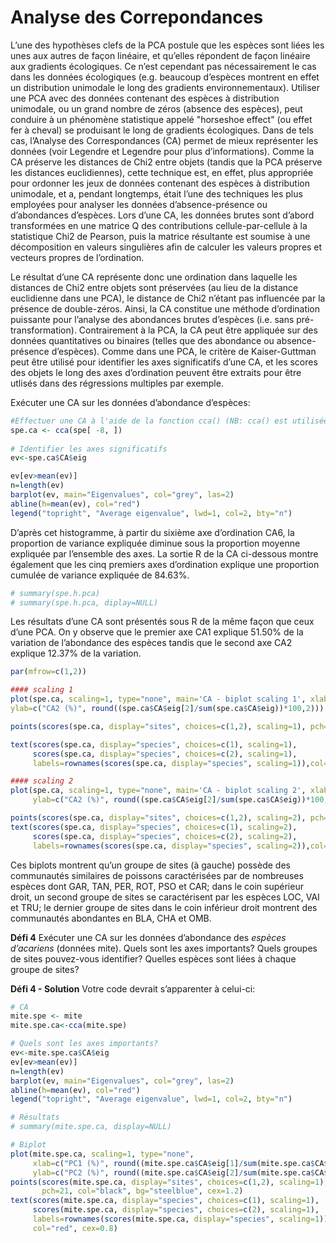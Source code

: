 # Analyse des Correpondances

L'une des hypothèses clefs de la PCA postule que les espèces sont liées
les unes aux autres de façon linéaire, et qu'elles répondent de façon
linéaire aux gradients écologiques. Ce n'est cependant pas
nécessairement le cas dans les données écologiques (e.g. beaucoup
d'espèces montrent en effet un distribution unimodale le long des
gradients environnementaux). Utiliser une PCA avec des données contenant
des espèces à distribution unimodale, ou un grand nombre de zéros
(absence des espèces), peut conduire à un phénomène statistique appelé
\"horseshoe effect\" (ou effet fer à cheval) se produisant le long de
gradients écologiques. Dans de tels cas, l'Analyse des Correspondances
(CA) permet de mieux représenter les données (voir Legendre et Legendre
pour plus d'informations). Comme la CA préserve les distances de Chi2
entre objets (tandis que la PCA préserve les distances euclidiennes),
cette technique est, en effet, plus appropriée pour ordonner les jeux de
données contenant des espèces à distribution unimodale, et a, pendant
longtemps, était l'une des techniques les plus employées pour analyser
les données d'absence-présence ou d'abondances d'espèces. Lors d'une
CA, les données brutes sont d'abord transformées en une matrice Q des
contributions cellule-par-cellule à la statistique Chi2 de Pearson, puis
la matrice résultante est soumise à une décomposition en valeurs
singulières afin de calculer les valeurs propres et vecteurs propres de
l'ordination.

Le résultat d'une CA représente donc une ordination dans laquelle les
distances de Chi2 entre objets sont préservées (au lieu de la distance
euclidienne dans une PCA), le distance de Chi2 n'étant pas influencée
par la présence de double-zéros. Ainsi, la CA constitue une méthode
d'ordination puissante pour l'analyse des abondances brutes d'espèces
(i.e. sans pré-transformation). Contrairement à la PCA, la CA peut être
appliquée sur des données quantitatives ou binaires (telles que des
abondance ou absence-présence d'espèces). Comme dans une PCA, le
critère de Kaiser-Guttman peut être utilisé pour identifier les axes
significatifs d'une CA, et les scores des objets le long des axes
d'ordination peuvent être extraits pour être utlisés dans des
régressions multiples par exemple.

Exécuter une CA sur les données d'abondance d'espèces:

```r
#Effectuer une CA à l'aide de la fonction cca() (NB: cca() est utilisée à la fois pour les CA et CCA)
spe.ca <- cca(spe[ -8, ])
 
# Identifier les axes significatifs
ev<-spe.ca$CA$eig

ev[ev>mean(ev)]
n=length(ev)
barplot(ev, main="Eigenvalues", col="grey", las=2)
abline(h=mean(ev), col="red")
legend("topright", "Average eigenvalue", lwd=1, col=2, bty="n")
```


D'après cet histogramme, à partir du sixième axe d'ordination CA6, la
proportion de variance expliquée diminue sous la proportion moyenne
expliquée par l'ensemble des axes. La sortie R de la CA ci-dessous
montre également que les cinq premiers axes d'ordination explique une
proportion cumulée de variance expliquée de 84.63%.

```r
# summary(spe.h.pca) 
# summary(spe.h.pca, diplay=NULL)
```

Les résultats d'une CA sont présentés sous R de la même façon que ceux
d'une PCA. On y observe que le premier axe CA1 explique 51.50% de la
variation de l'abondance des espèces tandis que le second axe CA2
explique 12.37% de la variation.

```r
par(mfrow=c(1,2))

#### scaling 1
plot(spe.ca, scaling=1, type="none", main='CA - biplot scaling 1', xlab=c("CA1 (%)", round((spe.ca$CA$eig[1]/sum(spe.ca$CA$eig))*100,2)),
ylab=c("CA2 (%)", round((spe.ca$CA$eig[2]/sum(spe.ca$CA$eig))*100,2)))

points(scores(spe.ca, display="sites", choices=c(1,2), scaling=1), pch=21, col="black", bg="steelblue", cex=1.2)

text(scores(spe.ca, display="species", choices=c(1), scaling=1),
     scores(spe.ca, display="species", choices=c(2), scaling=1),
     labels=rownames(scores(spe.ca, display="species", scaling=1)),col="red", cex=0.8)

#### scaling 2
plot(spe.ca, scaling=1, type="none", main='CA - biplot scaling 2', xlab=c("CA1 (%)", round((spe.ca$CA$eig[1]/sum(spe.ca$CA$eig))*100,2)),
     ylab=c("CA2 (%)", round((spe.ca$CA$eig[2]/sum(spe.ca$CA$eig))*100,2)), ylim=c(-2,3))

points(scores(spe.ca, display="sites", choices=c(1,2), scaling=2), pch=21, col="black", bg="steelblue", cex=1.2)
text(scores(spe.ca, display="species", choices=c(1), scaling=2),
     scores(spe.ca, display="species", choices=c(2), scaling=2),
     labels=rownames(scores(spe.ca, display="species", scaling=2)),col="red", cex=0.8)
```

Ces biplots montrent qu'un groupe de sites (à gauche) possède des
communautés similaires de poissons caractérisées par de nombreuses
espèces dont GAR, TAN, PER, ROT, PSO et CAR; dans le coin supérieur
droit, un second groupe de sites se caractérisent par les espèces LOC,
VAI et TRU; le dernier groupe de sites dans le coin inférieur droit
montrent des communautés abondantes en BLA, CHA et OMB.

**Défi 4** Exécuter une CA sur les données d'abondance des *espèces
d'acariens* (données mite). Quels sont les axes importants? Quels
groupes de sites pouvez-vous identifier? Quelles espèces sont liées à
chaque groupe de sites?

**Défi 4 - Solution**  Votre code devrait s'apparenter à
celui-ci:

```r
# CA 
mite.spe <- mite
mite.spe.ca<-cca(mite.spe)

# Quels sont les axes importants? 
ev<-mite.spe.ca$CA$eig
ev[ev>mean(ev)]
n=length(ev)
barplot(ev, main="Eigenvalues", col="grey", las=2)
abline(h=mean(ev), col="red")
legend("topright", "Average eigenvalue", lwd=1, col=2, bty="n")

# Résultats  
# summary(mite.spe.ca, display=NULL)

# Biplot
plot(mite.spe.ca, scaling=1, type="none",
     xlab=c("PC1 (%)", round((mite.spe.ca$CA$eig[1]/sum(mite.spe.ca$CA$eig))*100,2)),
     ylab=c("PC2 (%)", round((mite.spe.ca$CA$eig[2]/sum(mite.spe.ca$CA$eig))*100,2)))
points(scores(mite.spe.ca, display="sites", choices=c(1,2), scaling=1),
       pch=21, col="black", bg="steelblue", cex=1.2)
text(scores(mite.spe.ca, display="species", choices=c(1), scaling=1),
     scores(mite.spe.ca, display="species", choices=c(2), scaling=1),
     labels=rownames(scores(mite.spe.ca, display="species", scaling=1)),
     col="red", cex=0.8)
```
